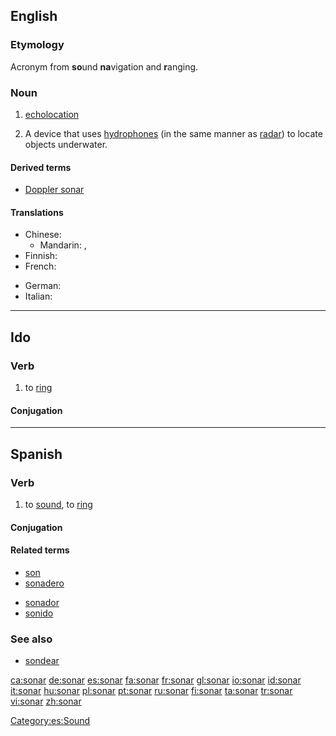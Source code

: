{{also|Sonar|soñar}}
==English==

===Etymology===
{{wikipedia}}
Acronym from '''so'''und '''na'''vigation and '''r'''anging.

===Noun===
{{en-noun}}

#{{nautical}} [[echolocation]]
#{{nautical}} A device that uses [[hydrophone]]s (in the same manner as [[radar]]) to locate objects underwater.

====Derived terms====
* [[Doppler sonar]]

====Translations====
{{trans-top|device}}
* Chinese:
** Mandarin: {{t|zh|聲納|sc=Hani}}, {{t|zh|声纳|tr=shēngnà|sc=Hani}}
* Finnish: {{t-|fi|kaikuluotain}}
* French: {{t+|fr|sonar|m}}
{{trans-mid}}
* German: {{t-|de|Sonar|n}}
* Italian: {{t-|it|idrofono|m}}
{{trans-bottom}}

----

==Ido==
===Verb===
{{infl|io|verb}}
# to [[ring]]

====Conjugation====
{{io-verb-conj|son}}

----

==Spanish==

===Verb===
{{es-verb|son|ar|pres=sueno}}

# to [[sound]], to [[ring]]

====Conjugation====
{{es-conj-ar (o-ue)|s|n}}

====Related terms====
{{top2}}
* [[son]]
* [[sonadero]]
{{mid2}}
* [[sonador]]
* [[sonido]]
{{bottom2}}

===See also===
* [[sondear]]

[[Category:es:Sound]]

[[ca:sonar]]
[[de:sonar]]
[[es:sonar]]
[[fa:sonar]]
[[fr:sonar]]
[[gl:sonar]]
[[io:sonar]]
[[id:sonar]]
[[it:sonar]]
[[hu:sonar]]
[[pl:sonar]]
[[pt:sonar]]
[[ru:sonar]]
[[fi:sonar]]
[[ta:sonar]]
[[tr:sonar]]
[[vi:sonar]]
[[zh:sonar]]
